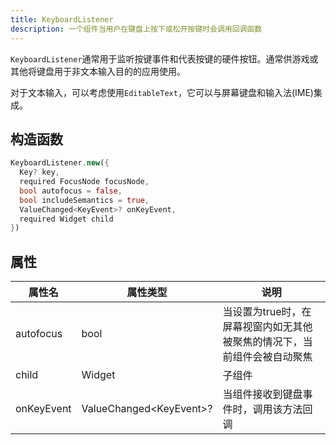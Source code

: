 ```yaml
---
title: KeyboardListener
description: 一个组件当用户在键盘上按下或松开按键时会调用回调函数
---
```


`KeyboardListener`通常用于监听按键事件和代表按键的硬件按钮。通常供游戏或其他将键盘用于非文本输入目的的应用使用。

对于文本输入，可以考虑使用`EditableText`，它可以与屏幕键盘和输入法(IME)集成。

## 构造函数
```dart
KeyboardListener.new({
  Key? key, 
  required FocusNode focusNode, 
  bool autofocus = false, 
  bool includeSemantics = true, 
  ValueChanged<KeyEvent>? onKeyEvent, 
  required Widget child
})
```

## 属性
|  属性名 |  属性类型 |  说明 |
|--------|----------|--------|
|autofocus| bool | 当设置为true时，在屏幕视窗内如无其他被聚焦的情况下，当前组件会被自动聚焦 |
|child| Widget| 子组件  |
|onKeyEvent| ValueChanged\<KeyEvent\>? | 当组件接收到键盘事件时，调用该方法回调  |

